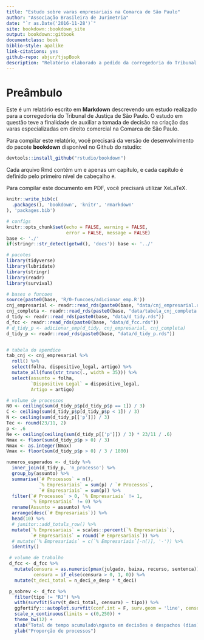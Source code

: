 ```yaml
--- 
title: "Estudo sobre varas empresariais na Comarca de São Paulo"
author: "Associação Brasileira de Jurimetria"
date: "`r as.Date('2016-11-28')`"
site: bookdown::bookdown_site
output: bookdown::gitbook
documentclass: book
biblio-style: apalike
link-citations: yes
github-repo: abjur/tjspBook
description: "Relatório elaborado a pedido da corregedoria do Tribunal de Justiça do Estado de São Paulo com a finalidade de viabilizar a instalação de varas especializadas."
---
```


# Preâmbulo

Este é um relatório escrito em **Markdown** descrevendo um estudo realizado para a corregedoria do Tribunal de Justiça de São Paulo. O estudo em questão teve a finalidade de auxiliar a tomada de decisão na criação das varas especializadas em direito comercial na Comarca de São Paulo.

Para compilar este relatório, você precisará da versão de desenvolvimento do pacote **bookdown** disponível no Github do rstudio:

```r
devtools::install_github("rstudio/bookdown")
```

Cada arquivo Rmd contém um e apenas um capítulo, e cada capítulo é definido pelo primeiro nível de cabeçalho `#`.

Para compilar este documento em PDF, você precisará utilizar XeLaTeX.

```r
knitr::write_bib(c(
  .packages(), 'bookdown', 'knitr', 'rmarkdown'
), 'packages.bib')
```


```r
# configs
knitr::opts_chunk$set(echo = FALSE, warning = FALSE, 
                      error = FALSE, message = FALSE)
base <- './'
if(stringr::str_detect(getwd(), 'docs')) base <- '../'

# pacotes
library(tidyverse)
library(lubridate)
library(stringr)
library(readr)
library(survival)
```


```r
# bases e funcoes
source(paste0(base, 'R/0-funcoes/adicionar_emp.R'))
cnj_empresarial <- readr::read_rds(paste0(base, "data/cnj_empresarial.rds"))
cnj_completa <- readr::read_rds(paste0(base, "data/tabela_cnj_completa.rds"))
d_tidy <- readr::read_rds(paste0(base, "data/d_tidy.rds"))
d_fcc <- readr::read_rds(paste0(base, "data/d_fcc.rds"))
# d_tidy_p <- adicionar_emp(d_tidy, cnj_empresarial, cnj_completa)
d_tidy_p <- readr::read_rds(paste0(base, "data/d_tidy_p.rds"))


# tabela do apendice
tab_cnj <- cnj_empresarial %>%
  roll() %>%
  select(folha, dispositivo_legal, artigo) %>%
  mutate_all(funs(str_trunc(., width = 35))) %>%
  select(assunto = folha,
         `Dispositivo Legal` = dispositivo_legal,
         Artigo = artigo)

# volume de processos
N0 <- ceiling(sum(d_tidy_p$p[d_tidy_p$p == 1]) / 3)
C <- ceiling(sum(d_tidy_p$p[d_tidy_p$p < 1]) / 3)
N <- ceiling(sum(d_tidy_p[['p']]) / 3)
Tec <- round(23/11, 2)
p <- .6
Ne <- ceiling(ceiling(sum(d_tidy_p[['p']]) / 3) * 23/11 / .6)
Nmax <- floor(sum(d_tidy_p$p > 0) / 3)
Nmax <- as.integer(Nmax)
Vmax <- floor(sum(d_tidy_p$p > 0) / 3 / 1800)

numeros_esperados <- d_tidy %>%
  inner_join(d_tidy_p, 'n_processo') %>%
  group_by(assunto) %>%
  summarise(`# Processos` = n(),
            `% Empresariais` = sum(p) / `# Processos`,
            `# Empresariais` = sum(p)) %>%
  filter(`# Processos` > 0, `% Empresariais` != 1,
         `% Empresariais` != 0) %>%
  rename(Assunto = assunto) %>%
  arrange(desc(`# Empresariais`)) %>%
  head(10) %>%
  # janitor::add_totals_row() %>%
  mutate(`% Empresariais` = scales::percent(`% Empresariais`),
         `# Empresariais` = round(`# Empresariais`)) %>%
  # mutate(`% Empresariais` = c(`% Empresariais`[-n()], '-')) %>%
  identity()

 # volume de trabalho
 d_fcc <- d_fcc %>%
   mutate(censura = as.numeric(pmax(julgado, baixa, recurso, sentenca)),
          censura = if_else(censura > 0, 1, 0)) %>%
   mutate(t_deci_total = n_deci_e_desp * t_deci)

 p_sobrev <- d_fcc %>%
   filter(tipo != "RJ") %>%
   with(survfit(Surv(t_deci_total, censura) ~ tipo)) %>%
   ggfortify:::autoplot.survfit(conf.int = F, surv.geom = 'line', censor = F) +
   scale_x_continuous(limits = c(0,250)) +
   theme_bw(12) +
   xlab("Total de tempo acumulado\ngasto em decisões e despachos (dias)") +
   ylab("Proporção de processos")
```
